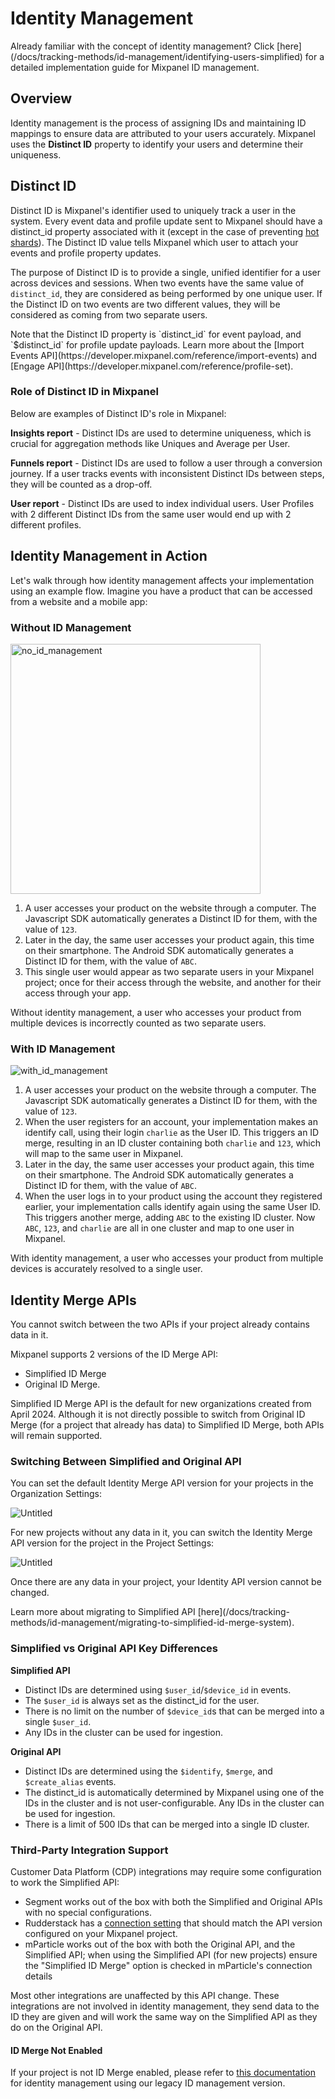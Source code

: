 
# Identity Management

<Callout type="info">
  Already familiar with the concept of identity management? Click [here](/docs/tracking-methods/id-management/identifying-users-simplified) for a detailed implementation guide for Mixpanel ID management.
</Callout>

## Overview

Identity management is the process of assigning IDs and maintaining ID mappings to ensure data are attributed to your users accurately. Mixpanel uses the **Distinct ID** property to identify your users and determine their uniqueness.

## Distinct ID

Distinct ID is Mixpanel's identifier used to uniquely track a user in the system. Every event data and profile update sent to Mixpanel should have a distinct_id property associated with it (except in the case of preventing [hot shards](/docs/debugging/distinct-id-limits)). The Distinct ID value tells Mixpanel which user to attach your events and profile property updates.

The purpose of Distinct ID is to provide a single, unified identifier for a user across devices and sessions. When two events have the same value of `distinct_id`, they are considered as being performed by one unique user. If the Distinct ID on two events are two different values, they will be considered as coming from two separate users.

<Callout type="warning">
    Note that the Distinct ID property is `distinct_id` for event payload, and `$distinct_id` for profile update payloads. Learn more about the [Import Events API](https://developer.mixpanel.com/reference/import-events) and [Engage API](https://developer.mixpanel.com/reference/profile-set).
</Callout>

### Role of Distinct ID in Mixpanel

Below are examples of Distinct ID's role in Mixpanel:

**Insights report** - Distinct IDs are used to determine uniqueness, which is crucial for aggregation methods like Uniques and Average per User.

**Funnels report** - Distinct IDs are used to follow a user through a conversion journey. If a user tracks events with inconsistent Distinct IDs between steps, they will be counted as a drop-off.

**User report** - Distinct IDs are used to index individual users. User Profiles with 2 different Distinct IDs from the same user would end up with 2 different profiles.

## Identity Management in Action

Let's walk through how identity management affects your implementation using an example flow. Imagine you have a product that can be accessed from a website and a mobile app:

### Without ID Management

<img src="/no_id_management.png" alt="no_id_management" width="400"/>

1. A user accesses your product on the website through a computer. The Javascript SDK automatically generates a Distinct ID for them, with the value of `123`.
2. Later in the day, the same user accesses your product again, this time on their smartphone. The Android SDK automatically generates a Distinct ID for them, with the value of `ABC`.
3. This single user would appear as two separate users in your Mixpanel project; once for their access through the website, and another for their access through your app.

Without identity management, a user who accesses your product from multiple devices is incorrectly counted as two separate users.

### With ID Management

![with_id_management](/with_id_management.png)

1. A user accesses your product on the website through a computer. The Javascript SDK automatically generates a Distinct ID for them, with the value of `123`.
2. When the user registers for an account, your implementation makes an identify call, using their login `charlie` as the User ID. This triggers an ID merge, resulting in an ID cluster containing both `charlie` and `123`, which will map to the same user in Mixpanel.
3. Later in the day, the same user accesses your product again, this time on their smartphone. The Android SDK automatically generates a Distinct ID for them, with the value of `ABC`.
4. When the user logs in to your product using the account they registered earlier, your implementation calls identify again using the same User ID. This triggers another merge, adding `ABC` to the existing ID cluster. Now `ABC`, `123`, and `charlie` are all in one cluster and map to one user in Mixpanel.

With identity management, a user who accesses your product from multiple devices is accurately resolved to a single user.

## Identity Merge APIs

<Callout type="warning">
  You cannot switch between the two APIs if your project already contains data in it.
</Callout>

Mixpanel supports 2 versions of the ID Merge API:
- Simplified ID Merge
- Original ID Merge. 

Simplified ID Merge API is the default for new organizations created from April 2024. Although it is not directly possible to switch from Original ID Merge (for a project that already has data) to Simplified ID Merge, both APIs will remain supported.

### Switching Between Simplified and Original API

You can set the default Identity Merge API version for your projects in the Organization Settings:

![Untitled](/Tracking/id-merge-org-settings.png)

For new projects without any data in it, you can switch the Identity Merge API version for the project in the Project Settings:

![Untitled](/Tracking/id-merge-project-settings.png)

Once there are any data in your project, your Identity API version cannot be changed.

<Callout type="info" >
  Learn more about migrating to Simplified API [here](/docs/tracking-methods/id-management/migrating-to-simplified-id-merge-system).
</Callout>

### Simplified vs Original API Key Differences

**Simplified API**

- Distinct IDs are determined using `$user_id`/`$device_id` in events.
- The `$user_id` is always set as the distinct_id for the user.
- There is no limit on the number of `$device_id`s that can be merged into a single `$user_id`.
- Any IDs in the cluster can be used for ingestion.

**Original API**

- Distinct IDs are determined using the `$identify`, `$merge`, and `$create_alias` events.
- The distinct_id is automatically determined by Mixpanel using one of the IDs in the cluster and is not user-configurable. Any IDs in the cluster can be used for ingestion.
- There is a limit of 500 IDs that can be merged into a single ID cluster.

### Third-Party Integration Support
Customer Data Platform (CDP) integrations may require some configuration to work the Simplified API:

- Segment works out of the box with both the Simplified and Original APIs with no special configurations.
- Rudderstack has a [connection setting](https://www.rudderstack.com/docs/destinations/streaming-destinations/mixpanel/#connection-settings) that should match the API version configured on your Mixpanel project.
- mParticle works out of the box with both the Original API, and the Simplified API; when using the Simplified API (for new projects) ensure the "Simplified ID Merge" option is checked in mParticle's connection details

Most other integrations are unaffected by this API change. These integrations are not involved in identity management, they send data to the ID they are given and will work the same way on the Simplified API as they do on the Original API.

#### ID Merge Not Enabled

If your project is not ID Merge enabled, please refer to [this documentation](https://github.com/mixpanel/docs/blob/main/legacy/aliases.md) for identity management using our legacy ID management version.
